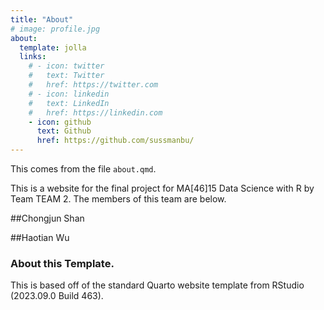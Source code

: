 ```yaml
---
title: "About"
# image: profile.jpg
about:
  template: jolla
  links:
    # - icon: twitter
    #   text: Twitter
    #   href: https://twitter.com
    # - icon: linkedin
    #   text: LinkedIn
    #   href: https://linkedin.com
    - icon: github
      text: Github
      href: https://github.com/sussmanbu/
---
```


This comes from the file `about.qmd`.

This is a website for the final project for MA\[46\]15 Data Science with R by Team TEAM 2. The members of this team are below.

##Chongjun Shan

##Haotian Wu

<!-- Please leave in the information below -->

### About this Template.

This is based off of the standard Quarto website template from RStudio (2023.09.0 Build 463).
